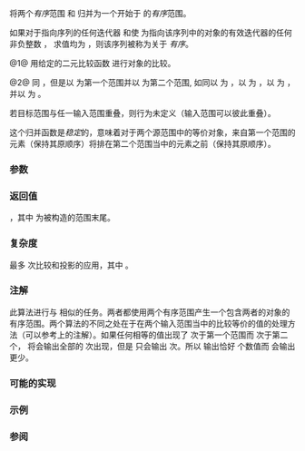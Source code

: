 {{cpp/ranges/title|merge|merge_result}}
{{cpp/algorithm/ranges/navbar}}
{{dcl begin}}
{{dcl header|algorithm}}
{{dcl h|调用签名}}
{{dcl|num=1|since=c++20|1=
template&lt; std::input_iterator I1, std::sentinel_for&lt;I1&gt; S1,
          std::input_iterator I2, std::sentinel_for&lt;I2&gt; S2,
          std::weakly_incrementable O, class Comp = ranges::less,
          class Proj1 = std::identity, class Proj2 = std::identity &gt;
requires std::mergeable&lt;I1, I2, O, Comp, Proj1, Proj2&gt;
constexpr merge_result&lt;I1, I2, O&gt;
    merge( I1 first1, S1 last1, I2 first2, S2 last2, O result, Comp comp = {},
           Proj1 proj1 = {}, Proj2 proj2 = {} );
}}
{{dcl|num=2|since=c++20|1=
template&lt; ranges::input_range R1, ranges::input_range R2,
          std::weakly_incrementable O, class Comp = ranges::less,
          class Proj1 = std::identity, class Proj2 = std::identity &gt;
requires std::mergeable&lt;ranges::iterator_t&lt;R1&gt;, ranges::iterator_t&lt;R2&gt;,
                        O, Comp, Proj1, Proj2&gt;
constexpr merge_result&lt;ranges::borrowed_iterator_t&lt;R1&gt;,
                       ranges::borrowed_iterator_t&lt;R2&gt;, O&gt;
    merge( R1&amp;&amp; r1, R2&amp;&amp; r2, O result, Comp comp = {},
           Proj1 proj1 = {}, Proj2 proj2 = {} );
}}
{{dcl h|辅助类型}}
{{dcl|num=3|since=c++20|1=
template&lt; class I1, class I2, class O &gt;
using merge_result = ranges::in_in_out_result&lt;I1, I2, O&gt;;
}}
{{dcl end}}

将两个''有序''范围 {{range|[first1|last1}} 和 {{range|[first2|last2}} 归并为一个开始于 {{c|result}} 的''有序''范围。

如果对于指向序列的任何迭代器 {{tt|it}} 和使 {{tt|it + n}} 为指向该序列中的对象的有效迭代器的任何非负整数 {{tt|n}}，{{c|std::invoke(comp, std::invoke(proj2, *(it + n)), std::invoke(proj1, *it)))}} 求值均为 {{c|false}}，则该序列被称为关于 {{c|comp}} ''有序''。

@1@ 用给定的二元比较函数 {{c|comp}} 进行对象的比较。

@2@ 同 {{v|1}}，但是以 {{c|r1}} 为第一个范围并以 {{c|r2}} 为第二个范围, 如同以 {{c|ranges::begin(r1)}} 为 {{c|first1}}，以 {{c|ranges::end(r1)}} 为 {{c|last1}}，以 {{c|ranges::begin(r2)}} 为 {{c|first2}}，并以 {{c|ranges::end(r2)}} 为 {{c|last2}}。

若目标范围与任一输入范围重叠，则行为未定义（输入范围可以彼此重叠）。

这个归并函数是''稳定''的，意味着对于两个源范围中的等价对象，来自第一个范围的元素（保持其原顺序）将排在第二个范围当中的元素之前（保持其原顺序）。

{{cpp/ranges/niebloid}}

===参数===
{{par begin}}
{{par range|first1|last1|3=要合并的|range=第一个输入有序|sentinel=yes}}
{{par range|first2|last2|3=要合并的|range=第二个输入有序|sentinel=yes}}
{{par|result|输出范围的起始}}
{{par|comp|应用到投影后元素的比较器}}
{{par|proj1|应用到第一范围中元素的投影}}
{{par|proj2|应用到第二范围中元素的投影}}
{{par end}}

===返回值===
{{c|{last1, last2, result_last} }}，其中 {{c|result_last}} 为被构造的范围末尾。

===复杂度===
最多 {{c|N − 1}} 次比较和投影的应用，其中
{{c|1= N = ranges::distance(first1, last1) + ranges::distance(first2, last12)}}。

===注解===
此算法进行与 {{c|ranges::set_union}} 相似的任务。两者都使用两个有序范围产生一个包含两者的对象的有序范围。两个算法的不同之处在于在两个输入范围当中的比较等价的值的处理方法（可以参考{{named req|LessThanComparable}}上的注解）。如果任何相等的值出现了 {{c|n}} 次于第一个范围而 {{c|m}} 次于第二个，{{lc|ranges::merge}} 将会输出全部的 {{c|n+m}} 次出现，但是{{lc|ranges::set_union}} 只会输出 {{c|max(n, m)}} 次。所以 {{lc|ranges::merge}} 输出恰好 {{c|N}} 个数值而 {{lc|ranges::set_union}} 会输出更少。

===可能的实现===
{{eq fun| 1=
struct merge_fn
{
    template&lt;std::input_iterator I1, std::sentinel_for&lt;I1&gt; S1,
             std::input_iterator I2, std::sentinel_for&lt;I2&gt; S2,
             std::weakly_incrementable O, class Comp = ranges::less,
             class Proj1 = std::identity, class Proj2 = std::identity&gt;
    requires std::mergeable&lt;I1, I2, O, Comp, Proj1, Proj2&gt;
    constexpr ranges::merge_result&lt;I1, I2, O&gt;
        operator()(I1 first1, S1 last1, I2 first2, S2 last2, O result, Comp comp = {},
                   Proj1 proj1 = {}, Proj2 proj2 = {}) const
    {
        for (; !(first1 == last1 or first2 == last2); ++result)
        {
            if (std::invoke(comp, std::invoke(proj2, *first2), std::invoke(proj1, *first1)))
                *result = *first2, ++first2;
            else
                *result = *first1, ++first1;
        }
        auto ret1{ranges::copy(std::move(first1), std::move(last1), std::move(result))};
        auto ret2{ranges::copy(std::move(first2), std::move(last2), std::move(ret1.out))};
        return {std::move(ret1.in), std::move(ret2.in), std::move(ret2.out)};
    }

    template&lt;ranges::input_range R1, ranges::input_range R2, std::weakly_incrementable O,
             class Comp = ranges::less,
             class Proj1 = std::identity, class Proj2 = std::identity&gt;
    requires std::mergeable&lt;ranges::iterator_t&lt;R1&gt;, ranges::iterator_t&lt;R2&gt;,
                            O, Comp, Proj1, Proj2&gt;
    constexpr ranges::merge_result&lt;ranges::borrowed_iterator_t&lt;R1&gt;,
                                   ranges::borrowed_iterator_t&lt;R2&gt;, O&gt;
        operator()(R1&amp;&amp; r1, R2&amp;&amp; r2, O result, Comp comp = {},
                   Proj1 proj1 = {}, Proj2 proj2 = {}) const
    {
        return (*this)(ranges::begin(r1), ranges::end(r1),
                       ranges::begin(r2), ranges::end(r2),
                       std::move(result), std::move(comp),
                       std::move(proj1), std::move(proj2));
    }
};

inline constexpr merge_fn merge {};
}}

===示例===
{{example
|code=
#include &lt;algorithm&gt;
#include &lt;iostream&gt;
#include &lt;iterator&gt;
#include &lt;vector&gt;

void print(const auto&amp; in1, const auto&amp; in2, auto first, auto last)
{
    std::cout &lt;&lt; "{ ";
    for (const auto&amp; e : in1)
        std::cout &lt;&lt; e &lt;&lt; ' ';
    std::cout &lt;&lt; "} +\n{ ";
    for (const auto&amp; e : in2)
        std::cout &lt;&lt; e &lt;&lt; ' ';
    std::cout &lt;&lt; "} =\n{ ";
    while (!(first == last))
        std::cout &lt;&lt; *first++ &lt;&lt; ' ';
    std::cout &lt;&lt; "}\n\n";
}

int main()
{
    std::vector&lt;int&gt; in1, in2, out;

    in1 = {1, 2, 3, 4, 5};
    in2 = {3, 4, 5, 6, 7};
    out.resize(in1.size() + in2.size());
    const auto ret = std::ranges::merge(in1, in2, out.begin());
    print(in1, in2, out.begin(), ret.out);

    in1 = {1, 2, 3, 4, 5, 5, 5};
    in2 = {3, 4, 5, 6, 7};
    out.clear();
    out.reserve(in1.size() + in2.size());
    std::ranges::merge(in1, in2, std::back_inserter(out));
    print(in1, in2, out.cbegin(), out.cend());
}
|output=
{ 1 2 3 4 5 } +
{ 3 4 5 6 7 } =
{ 1 2 3 3 4 4 5 5 6 7 }

{ 1 2 3 4 5 5 5 } +
{ 3 4 5 6 7 } =
{ 1 2 3 3 4 4 5 5 5 5 6 7 }
}}

===参阅===
{{dsc begin}}
{{dsc inc|cpp/algorithm/ranges/dsc inplace_merge}}
{{dsc inc|cpp/algorithm/ranges/dsc is_sorted}}
{{dsc inc|cpp/algorithm/ranges/dsc set_union}}
{{dsc inc|cpp/algorithm/ranges/dsc sort}}
{{dsc inc|cpp/algorithm/ranges/dsc stable_sort}}
{{dsc inc|cpp/algorithm/dsc merge}}
{{dsc end}}

{{langlinks|de|en|es|fr|it|ja|pt|ru}}